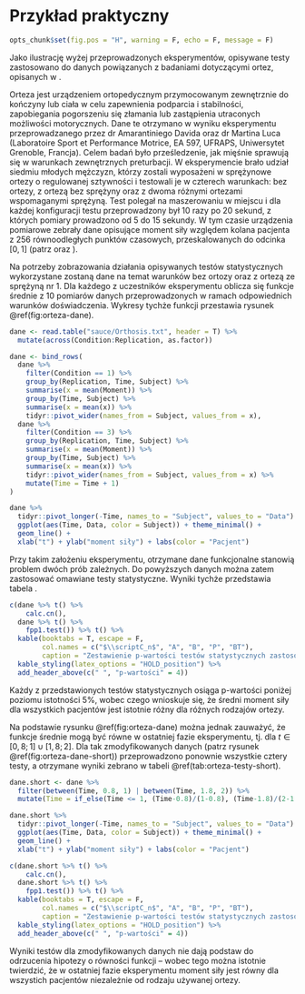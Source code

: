 # Przykład praktyczny

```{=latex}
\fancyhead[LO]{\textbf{\small{Tytuł rozdziału z kodem R}}}
\renewcommand{\headrulewidth}{0.5pt}
```

```r
opts_chunk$set(fig.pos = "H", warning = F, echo = F, message = F)
```

Jako ilustrację wyżej przeprowadzonych eksperymentów, opisywane testy zastosowano do danych powiązanych z badaniami dotyczącymi ortez, opisanych w \cite{Zhang}.

Orteza jest urządzeniem ortopedycznym przymocowanym zewnętrznie do kończyny lub ciała w celu zapewnienia podparcia i stabilności, zapobiegania pogorszeniu się złamania lub zastąpienia utraconych możliwości motorycznych. Dane te otrzymano w wyniku eksperymentu przeprowadzanego przez dr Amarantiniego Davida oraz dr Martina Luca (Laboratoire Sport et Performance Motrice, EA 597, UFRAPS, Uniwersytet Grenoble, Francja). Celem badań było prześledzenie, jak mięśnie sprawują się w warunkach zewnętrznych preturbacji. W eksperymencie brało udział siedmiu młodych mężczyzn, którzy zostali wyposażeni w sprężynowe ortezy o regulowanej sztywności i testowali je w czterech warunkach: bez ortezy, z ortezą bez sprężyny oraz z dwoma różnymi ortezami wspomaganymi sprężyną. Test polegał na maszerowaniu w miejscu i dla każdej konfiguracji testu przeprowadzony był 10 razy po 20 sekund, z których pomiary prowadzono od 5 do 15 sekundy. W tym czasie urządzenia pomiarowe zebrały dane opisujące moment siły względem kolana pacjenta z 256 równoodległych punktów czasowych, przeskalowanych do odcinka $[0,1]$ (patrz \cite{Zhang} oraz \cite{Smaga}).

Na potrzeby zobrazowania działania opisywanych testów statystycznych wykorzystane zostaną dane na temat warunków bez ortozy oraz z ortezą ze sprężyną nr 1. Dla każdego z uczestników eksperymentu oblicza się funkcje średnie z 10 pomiarów danych przeprowadzonych w ramach odpowiednich warunków doświadczenia. Wykresy tychże funkcji przestawia rysunek \@ref(fig:orteza-dane).

```r
dane <- read.table("sauce/Orthosis.txt", header = T) %>% 
  mutate(across(Condition:Replication, as.factor))

dane <- bind_rows(
  dane %>%
    filter(Condition == 1) %>%
    group_by(Replication, Time, Subject) %>%
    summarise(x = mean(Moment)) %>%
    group_by(Time, Subject) %>%
    summarise(x = mean(x)) %>%
    tidyr::pivot_wider(names_from = Subject, values_from = x),
  dane %>%
    filter(Condition == 3) %>%
    group_by(Replication, Time, Subject) %>%
    summarise(x = mean(Moment)) %>%
    group_by(Time, Subject) %>%
    summarise(x = mean(x)) %>%
    tidyr::pivot_wider(names_from = Subject, values_from = x) %>%
    mutate(Time = Time + 1)
)

dane %>%
  tidyr::pivot_longer(-Time, names_to = "Subject", values_to = "Data") %>%
  ggplot(aes(Time, Data, color = Subject)) + theme_minimal() +
  geom_line() +
  xlab("t") + ylab("moment siły") + labs(color = "Pacjent")
```

Przy takim założeniu eksperymentu, otrzymane dane funkcjonalne stanowią problem dwóch prób zależnych. Do powyższych danych można zatem zastosować omawiane testy statystyczne. Wyniki tychże przedstawia tabela \eqref{tab:orteza-testy}.

```r
c(dane %>% t() %>%
    calc.cn(),
  dane %>% t() %>%
    fpp1.test()) %>% t() %>%
  kable(booktabs = T, escape = F,
        col.names = c("$\\scriptC_n$", "A", "B", "P", "BT"),
        caption = "Zestawienie p-wartości testów statystycznych zastosowanych do danych dotyczących ortezy") %>%
  kable_styling(latex_options = "HOLD_position") %>%
  add_header_above(c(" ", "p-wartości" = 4))
```

Każdy z przedstawionych testów statystycznych osiąga p-wartości poniżej poziomu istotności 5%, wobec czego wnioskuje się, że średni moment siły dla wszystkich pacjentów jest istotnie różny dla różnych rodzajów ortezy.

Na podstawie rysunku \@ref(fig:orteza-dane) można jednak zauważyć, że funkcje średnie mogą być równe w ostatniej fazie eksperymentu, tj. dla $t\in[0,8; 1]\cup[1,8; 2]$. Dla tak zmodyfikowanych danych (patrz rysunek \@ref(fig:orteza-dane-short)) przeprowadzono ponownie wszystkie cztery testy, a otrzymane wyniki zebrano w tabeli \@ref(tab:orteza-testy-short).

```r
dane.short <- dane %>%
  filter(between(Time, 0.8, 1) | between(Time, 1.8, 2)) %>%
  mutate(Time = if_else(Time <= 1, (Time-0.8)/(1-0.8), (Time-1.8)/(2-1.8)+1))

dane.short %>%
  tidyr::pivot_longer(-Time, names_to = "Subject", values_to = "Data") %>%
  ggplot(aes(Time, Data, color = Subject)) + theme_minimal() +
  geom_line() +
  xlab("t") + ylab("moment siły") + labs(color = "Pacjent")
```

```r
c(dane.short %>% t() %>%
    calc.cn(),
  dane.short %>% t() %>%
    fpp1.test()) %>% t() %>%
  kable(booktabs = T, escape = F,
        col.names = c("$\\scriptC_n$", "A", "B", "P", "BT"),
        caption = "Zestawienie p-wartości testów statystycznych zastosowanych do skróconych danych dotyczących ortezy") %>%
  kable_styling(latex_options = "HOLD_position") %>%
  add_header_above(c(" ", "p-wartości" = 4))
```

Wyniki testów dla zmodyfikowanych danych nie dają podstaw do odrzucenia hipotezy o równości funkcji -- wobec tego można istotnie twierdzić, że w ostatniej fazie eksperymentu moment siły jest równy dla wszystich pacjentów niezależnie od rodzaju używanej ortezy.